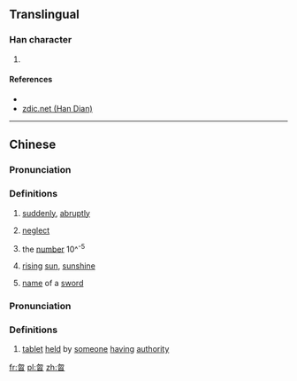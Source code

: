 ==Translingual==

===Han character===
{{Han char|rn=73|rad=曰|as=04|sn=8|four=27602|canj=PHA,XPHA|ids=⿱勿曰}}

# {{defn|Han|sort=曰04}}

====References====
* {{Han ref|kx=0492.020|dkj=14287|hdz=21493.020|uh=66F6|ud=26358|bh=CCD1|bd=52433}}
* [http://www.zdic.net/z/1b/js/66F6.htm zdic.net (Han Dian)]

----

==Chinese==
{{zh-forms}}

===Pronunciation===
{{zh-pron
|m=hū
|c=fat1
|mc=y
|oc=y
|ma=
|cat=adv,v,num,n
}}

===Definitions===
# {{context|classical|lang=zh}} [[suddenly]], [[abruptly]]
# {{context|classical|lang=zh}} [[neglect]]
# {{context|classical|lang=zh}} the [[number]] 10^<sup>-5</sup>
# {{context|archaic|lang=zh}} [[rising]] [[sun]], [[sunshine]]
# {{context|archaic|lang=zh}} [[name]] of a [[sword]]

===Pronunciation===
{{zh-pron
|m=hù
|c=
|ma=
|cat=n
}}

===Definitions===
# {{context|classical|lang=zh}} [[tablet]] [[held]] by [[someone]] [[having]] [[authority]]

[[fr:曶]]
[[pl:曶]]
[[zh:曶]]